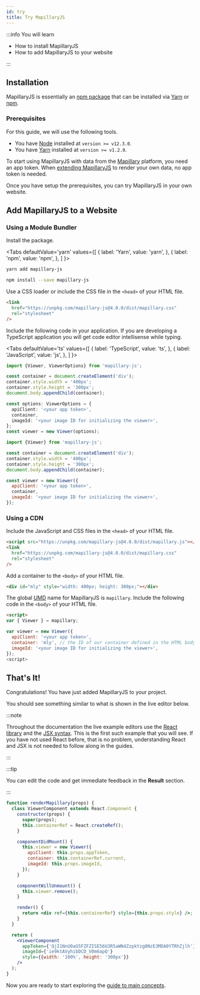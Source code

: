 ```yaml
---
id: try
title: Try MapillaryJS
---
```



:::info You will learn

- How to install MapillaryJS
- How to add MapillaryJS to your website

:::

## Installation

MapillaryJS is essentially an [npm package](https://www.npmjs.com/package/mapillary-js) that can be installed via [Yarn](https://classic.yarnpkg.com) or [npm](https://docs.npmjs.com/about-npm).

### Prerequisites

For this guide, we will use the following tools.

- You have [Node](https://nodejs.org) installed at `version >= v12.3.0`.
- You have [Yarn](https://classic.yarnpkg.com) installed at `version >= v1.2.0`.

To start using MapillaryJS with data from the [Mapillary](https://www.mapillary.com) platform, you need an app token. When [extending MapillaryJS](/docs/extend) to render your own data, no app token is needed.

Once you have setup the prerequisites, you can try MapillaryJS in your own website.

## Add MapillaryJS to a Website

### Using a Module Bundler

Install the package.

<Tabs
  defaultValue='yarn'
  values={[
    { label: 'Yarn', value: 'yarn', },
    { label: 'npm', value: 'npm', },
  ]
}>
<TabItem value='yarn'>

```zsh
yarn add mapillary-js
```

</TabItem>
<TabItem value='npm'>

```zsh
npm install --save mapillary-js
```

</TabItem>
</Tabs>

Use a CSS loader or include the CSS file in the `<head>` of your HTML file.

```html
<link
  href="https://unpkg.com/mapillary-js@4.0.0/dist/mapillary.css"
  rel="stylesheet"
/>
```

Include the following code in your application. If you are developing a TypeScript application you will get code editor intellisense while typing.

<Tabs
  defaultValue='ts'
  values={[
    { label: 'TypeScript', value: 'ts', },
    { label: 'JavaScript', value: 'js', },
  ]
}>
<TabItem value='ts'>

```ts
import {Viewer, ViewerOptions} from 'mapillary-js';

const container = document.createElement('div');
container.style.width = '400px';
container.style.height = '300px';
document.body.appendChild(container);

const options: ViewerOptions = {
  apiClient: '<your app token>',
  container,
  imageId: '<your image ID for initializing the viewer>',
};
const viewer = new Viewer(options);
```

</TabItem>
<TabItem value='js'>

```js
import {Viewer} from 'mapillary-js';

const container = document.createElement('div');
container.style.width = '400px';
container.style.height = '300px';
document.body.appendChild(container);

const viewer = new Viewer({
  apiClient: '<your app token>',
  container,
  imageId: '<your image ID for initializing the viewer>',
});
```

</TabItem>
</Tabs>

### Using a CDN

Include the JavaScript and CSS files in the `<head>` of your HTML file.

```html
<script src="https://unpkg.com/mapillary-js@4.0.0/dist/mapillary.js"></script>
<link
  href="https://unpkg.com/mapillary-js@4.0.0/dist/mapillary.css"
  rel="stylesheet"
/>
```

Add a container to the `<body>` of your HTML file.

```html
<div id="mly" style="width: 400px; height: 300px;"></div>
```

The global [UMD](https://github.com/umdjs/umd) name for MapillaryJS is `mapillary`. Include the following code in the `<body>` of your HTML file.

```html
<script>
var { Viewer } = mapillary;

var viewer = new Viewer({
  apiClient: '<your app token>',
  container: 'mly', // the ID of our container defined in the HTML body
  imageId: '<your image ID for initializing the viewer>',
});
<script>
```

## That's It!

Congratulations! You have just added MapillaryJS to your project.

You should see something similar to what is shown in the live editor below.

:::note

Throughout the documentation the live example editors use the [React library](https://reactjs.org/) and the [JSX syntax](https://reactjs.org/docs/introducing-jsx.html). This is the first such example that you will see. If you have not used React before, that is no problem, understanding React and JSX is not needed to follow along in the guides.

:::

:::tip

You can edit the code and get immediate feedback in the **Result** section.

:::

```jsx live
function renderMapillary(props) {
  class ViewerComponent extends React.Component {
    constructor(props) {
      super(props);
      this.containerRef = React.createRef();
    }

    componentDidMount() {
      this.viewer = new Viewer({
        apiClient: this.props.appToken,
        container: this.containerRef.current,
        imageId: this.props.imageId,
      });
    }

    componentWillUnmount() {
      this.viewer.remove();
    }

    render() {
      return <div ref={this.containerRef} style={this.props.style} />;
    }
  }

  return (
    <ViewerComponent
      appToken={'QjI1NnU0aG5FZFZISE56U3R5aWN4ZzpkYzg0NzE3MDA0YTRhZjlh'}
      imageId={'ie9ktAVyhibDCD_V0m6apQ'}
      style={{width: '100%', height: '300px'}}
    />
  );
}
```

Now you are ready to start exploring the [guide to main concepts](/docs/guides).
